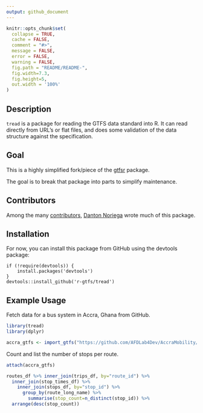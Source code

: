 ```yaml
---
output: github_document
---
```


```r
knitr::opts_chunk$set(
  collapse = TRUE,
  cache = FALSE,
  comment = "#>",
  message = FALSE,
  error = FALSE,
  warning = FALSE,
  fig.path = "README/README-",
  fig.width=7.3,
  fig.height=5,
  out.width = '100%'
)
```

## Description

`tread` is a package for reading the GTFS data standard into R. It can read directly from URL's or flat files, and does some validation of the data structure against the specification.  

## Goal

This is a highly simplified fork/piece of the [gtfsr](https://github.com/ropensci/gtfsr/) package. 

The goal is to break that package into parts to simplify maintenance.  

## Contributors

Among the many [contributors](https://github.com/ropensci/gtfsr/graphs/contributors), [Danton Noriega](https://github.com/dantonnoriega) wrote much of this package. 

## Installation

For now, you can install this package from GitHub using the devtools package:

```
if (!require(devtools)) {
    install.packages('devtools')
}
devtools::install_github('r-gtfs/tread')
```

Example Usage
------------------

Fetch data for a bus system in Accra, Ghana from GitHub. 

```r
library(tread)
library(dplyr)

accra_gtfs <- import_gtfs("https://github.com/AFDLab4Dev/AccraMobility/raw/master/GTFS/GTFS_Accra.zip")
```

Count and list the number of stops per route. 

```r
attach(accra_gtfs)

routes_df %>% inner_join(trips_df, by="route_id") %>%
  inner_join(stop_times_df) %>% 
    inner_join(stops_df, by="stop_id") %>% 
      group_by(route_long_name) %>%
        summarise(stop_count=n_distinct(stop_id)) %>%
  arrange(desc(stop_count))
```
